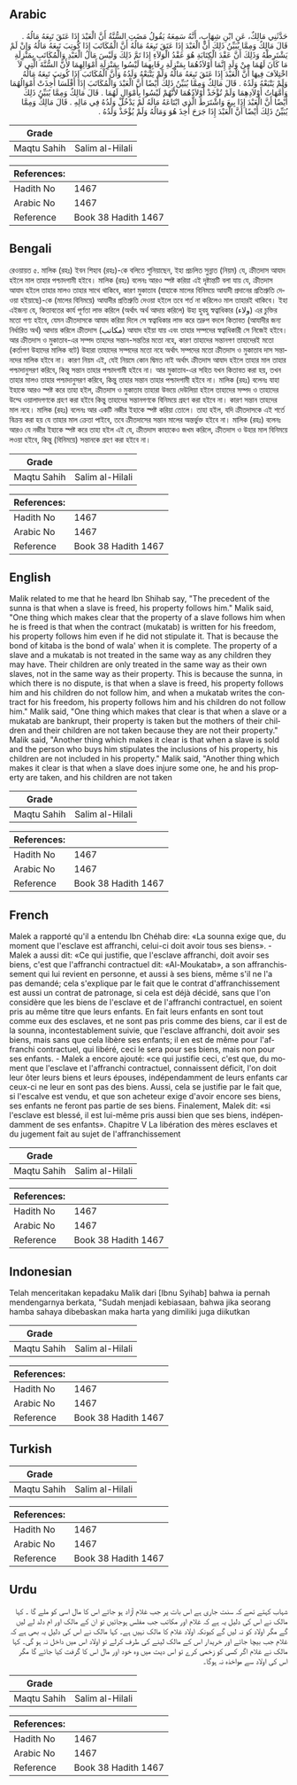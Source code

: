 ## Arabic


<div dir="rtl" lang="ar" style={{fontSize:'larger',backgroundColor:'#f8f9fa',padding:20}}>
حَدَّثَنِي مَالِكٌ، عَنِ ابْنِ شِهَابٍ، أَنَّهُ سَمِعَهُ يَقُولُ مَضَتِ السُّنَّةُ أَنَّ الْعَبْدَ إِذَا عَتَقَ تَبِعَهُ مَالُهُ ‏.‏ قَالَ مَالِكٌ وَمِمَّا يُبَيِّنُ ذَلِكَ أَنَّ الْعَبْدَ إِذَا عَتَقَ تَبِعَهُ مَالُهُ أَنَّ الْمُكَاتَبَ إِذَا كُوتِبَ تَبِعَهُ مَالُهُ وَإِنْ لَمْ يَشْتَرِطْهُ وَذَلِكَ أَنَّ عَقْدَ الْكِتَابَةِ هُوَ عَقْدُ الْوَلاَءِ إِذَا تَمَّ ذَلِكَ وَلَيْسَ مَالُ الْعَبْدِ وَالْمُكَاتَبِ بِمَنْزِلَةِ مَا كَانَ لَهُمَا مِنْ وَلَدٍ إِنَّمَا أَوْلاَدُهُمَا بِمَنْزِلَةِ رِقَابِهِمَا لَيْسُوا بِمَنْزِلَةِ أَمْوَالِهِمَا لأَنَّ السُّنَّةَ الَّتِي لاَ اخْتِلاَفَ فِيهَا أَنَّ الْعَبْدَ إِذَا عَتَقَ تَبِعَهُ مَالُهُ وَلَمْ يَتْبَعْهُ وَلَدُهُ وَأَنَّ الْمُكَاتَبَ إِذَا كُوتِبَ تَبِعَهُ مَالُهُ وَلَمْ يَتْبَعْهُ وَلَدُهُ ‏.‏ قَالَ مَالِكٌ وَمِمَّا يُبَيِّنُ ذَلِكَ أَيْضًا أَنَّ الْعَبْدَ وَالْمُكَاتَبَ إِذَا أَفْلَسَا أُخِذَتْ أَمْوَالُهُمَا وَأُمَّهَاتُ أَوْلاَدِهِمَا وَلَمْ تُؤْخَذْ أَوْلاَدُهُمَا لأَنَّهُمْ لَيْسُوا بِأَمْوَالٍ لَهُمَا ‏.‏ قَالَ مَالِكٌ وَمِمَّا يُبَيِّنُ ذَلِكَ أَيْضًا أَنَّ الْعَبْدَ إِذَا بِيعَ وَاشْتَرَطَ الَّذِي ابْتَاعَهُ مَالَهُ لَمْ يَدْخُلْ وَلَدُهُ فِي مَالِهِ ‏.‏ قَالَ مَالِكٌ وَمِمَّا يُبَيِّنُ ذَلِكَ أَيْضًا أَنَّ الْعَبْدَ إِذَا جَرَحَ أُخِذَ هُوَ وَمَالُهُ وَلَمْ يُؤْخَذْ وَلَدُهُ ‏.‏
</div>
<div style={{backgroundColor:'#f8f9fa',padding:20, marginBottom: 10}}><table> <thead> <tr> <th>Grade</th> <th></th> </tr> </thead> <tbody> <tr><td>Maqtu Sahih</td><td>Salim al-Hilali</td></tr></tbody></table><table> <thead> <tr> <th>References:</th> <th></th> </tr> </thead> <tbody><tr><td>Hadith No</td><td>1467</td></tr><tr><td>Arabic No</td><td>1467</td></tr><tr><td>Reference</td><td>Book 38 Hadith 1467</td></tr></tbody></table></div>

## Bengali


<div dir="ltr" lang="bn" style={{fontSize:'larger',backgroundColor:'#f8f9fa',padding:20}}>
রেওয়ায়ত ৫. মালিক (রহঃ) ইবন শিহাব (রহঃ)-কে বলিতে শুনিয়াছেন, ইহা প্রচলিত সুন্নাত (নিয়ম) যে, ক্রীতদাস আযাদ হইলে মাল তাহার পশ্চাদগামী হইবে। মালিক (রহঃ) বলেনঃ আরও স্পষ্ট করিয়া এই দৃষ্টান্তটি বলা যায় যে, ক্রীতদাস আযাদ হইলে তাহার মালও তাহার সাথে থাকিবে, কারণ মুকাতাব (যাহাকে মালের বিনিময়ে আযাদী প্রদানের প্রতিশ্রুতি দেওয়া হইয়াছে)-কে (মালের বিনিময়ে) আযাদীর প্রতিশ্রুতি দেওয়া হইলে তবে শর্ত না করিলেও মাল তাহারই থাকিবে। ইহা এইজন্য যে, কিতাবতের কার্য পূর্ণতা লাভ করিলে (অর্থাৎ অর্থ আদায় করিলে) উহা হুবহু স্বত্বাধিকার (ولاء) এর চুক্তির মতো গণ্য হইবে, যেমন ক্রীতদাসকে আযাদ করিয়া দিলে সে স্বত্বাধিকার লাভ করে তদ্রুপ বদলে কিতাবত (আযাদীর জন্য নির্ধারিত অর্থ) আদায় করিলে ক্রীতদাস (مكاتب) আযাদ হইয়া যায় এবং তাহার সম্পদের স্বত্বাধিকারী সে নিজেই হইবে। আর ক্রীতদাস ও মুকাতাব-এর সম্পদ তাহদের সন্তান-সন্ততির মতো নহে, কারণ তাহাদের সন্তানগণ তাহাদেরই মতো (কর্তাগণ উহাদের মালিক বটে) উহারা তাহাদের সম্পদের মতো নহে অর্থাৎ সম্পদের মতো ক্রীতদাস ও মুকাতাব দাস সন্তানদের মালিক হইবে না। কারণ নিয়ম এই, যেই নিয়মে কোন দ্বিমত নাই অর্থাৎ ক্রীতদাস আযাদ হইলে তাহার মাল তাহার পশ্চাদানুসরণ করিবে, কিন্তু সন্তান তাহার পশ্চাদগামী হইবে না। আর মুকাতাব-এর সহিত যখন কিতাবত করা হয়, তখন তাহার মালও তাহার পশ্চাদানুসরণ করিবে, কিন্তু তাহার সন্তান তাহার পশ্চাদগামী হইবে না। মালিক (রহঃ) বলেনঃ যাহা ইহাকে আরও স্পষ্ট করে তাহা হইল, ক্রীতদাস ও মুকাতাব তাহারা উভয়ে দেউলিয়া হইলে তাহাদের সম্পদ ও তাহাদের উম্মে ওয়ালাদগণকে গ্রহণ করা হইবে কিন্তু তাহাদের সন্তানগণকে বিনিময়ে গ্রহণ করা হইবে না। কারণ সন্তান তাহদের মাল নহে। মালিক (রহঃ) বলেনঃ আর একটি নজীর ইহাকে স্পষ্ট করিয়া তোলে। তাহা হইল, যদি ক্রীতদাসকে এই শর্তে বিক্রয় করা হয় যে তাহার মাল ক্রেতা পাইবে, তবে ক্রীতদাসের সন্তান মালের অন্তর্ভুক্ত হইবে না। মালিক (রহঃ) বলেনঃ আরও যে নজীর ইহাকে স্পষ্ট করে তাহা হইল এই যে, ক্রীতদাস কাহাকেও জখম করিলে, ক্রীতদাস ও উহার মাল বিনিময়ে লওয়া হইবে, কিন্তু (বিনিময়ে) সন্তানকে গ্রহণ করা হইবে না।
</div>
<div style={{backgroundColor:'#f8f9fa',padding:20, marginBottom: 10}}><table> <thead> <tr> <th>Grade</th> <th></th> </tr> </thead> <tbody> <tr><td>Maqtu Sahih</td><td>Salim al-Hilali</td></tr></tbody></table><table> <thead> <tr> <th>References:</th> <th></th> </tr> </thead> <tbody><tr><td>Hadith No</td><td>1467</td></tr><tr><td>Arabic No</td><td>1467</td></tr><tr><td>Reference</td><td>Book 38 Hadith 1467</td></tr></tbody></table></div>

## English


<div dir="ltr" lang="en" style={{fontSize:'larger',backgroundColor:'#f8f9fa',padding:20}}>
Malik related to me that he heard Ibn Shihab say, "The precedent of the sunna is that when a slave is freed, his property follows him." Malik said, "One thing which makes clear that the property of a slave follows him when he is freed is that when the contract (mukatab) is written for his freedom, his property follows him even if he did not stipulate it. That is because the bond of kitaba is the bond of wala' when it is complete. The property of a slave and a mukatab is not treated in the same way as any children they may have. Their children are only treated in the same way as their own slaves, not in the same way as their property. This is because the sunna, in which there is no dispute, is that when a slave is freed, his property follows him and his children do not follow him, and when a mukatab writes the contract for his freedom, his property follows him and his children do not follow him." Malik said, "One thing which makes that clear is that when a slave or a mukatab are bankrupt, their property is taken but the mothers of their children and their children are not taken because they are not their property." Malik said, "Another thing which makes it clear is that when a slave is sold and the person who buys him stipulates the inclusions of his property, his children are not included in his property." Malik said, "Another thing which makes it clear is that when a slave does injure some one, he and his property are taken, and his children are not taken
</div>
<div style={{backgroundColor:'#f8f9fa',padding:20, marginBottom: 10}}><table> <thead> <tr> <th>Grade</th> <th></th> </tr> </thead> <tbody> <tr><td>Maqtu Sahih</td><td>Salim al-Hilali</td></tr></tbody></table><table> <thead> <tr> <th>References:</th> <th></th> </tr> </thead> <tbody><tr><td>Hadith No</td><td>1467</td></tr><tr><td>Arabic No</td><td>1467</td></tr><tr><td>Reference</td><td>Book 38 Hadith 1467</td></tr></tbody></table></div>

## French


<div dir="ltr" lang="fr" style={{fontSize:'larger',backgroundColor:'#f8f9fa',padding:20}}>
Malek a rapporté qu'il a entendu Ibn Chéhab dire: «La sounna exige que, du moment que l'esclave est affranchi, celui-ci doit avoir tous ses biens». - Malek a aussi dit: «Ce qui justifie, que l'esclave affranchi, doit avoir ses biens, c'est que l'affranchi contractuel dit: «Al-Moukatab», a son affranchissement qui lui revient en personne, et aussi à ses biens, même s'il ne l'a pas demandé; cela s'explique par le fait que le contrat d'affranchissement est aussi un contrat de patronage, si cela est déjà décidé, sans que l'on considère que les biens de l'esclave et de l'affranchi contractuel, en soient pris au même titre que leurs enfants. En fait leurs enfants en sont tout comme eux des esclaves, et ne sont pas pris comme des biens, car il est de la sounna, incontestablement suivie, que l'esclave affranchi, doit avoir ses biens, mais sans que cela libère ses enfants; il en est de même pour l'affranchi contractuel, qui libéré, ceci le sera pour ses biens, mais non pour ses enfants. - Malek a encore ajouté: «ce qui justifie ceci, c'est que, du moment que l'esclave et l'affranchi contractuel, connaissent déficit, l'on doit leur ôter leurs biens et leurs épouses, indépendamment de leurs enfants car ceux-ci ne leur en sont pas des biens. Aussi, cela se justifie par le fait que, si l'escalve est vendu, et que son acheteur exige d'avoir encore ses biens, ses enfants ne feront pas partie de ses biens. Finalement, Malek dit: «si l'esclave est blessé, il est lui-même pris aussi bien que ses biens, indépendamment de ses enfants». Chapitre V La libération des mères esclaves et du jugement fait au sujet de l'affranchissement
</div>
<div style={{backgroundColor:'#f8f9fa',padding:20, marginBottom: 10}}><table> <thead> <tr> <th>Grade</th> <th></th> </tr> </thead> <tbody> <tr><td>Maqtu Sahih</td><td>Salim al-Hilali</td></tr></tbody></table><table> <thead> <tr> <th>References:</th> <th></th> </tr> </thead> <tbody><tr><td>Hadith No</td><td>1467</td></tr><tr><td>Arabic No</td><td>1467</td></tr><tr><td>Reference</td><td>Book 38 Hadith 1467</td></tr></tbody></table></div>

## Indonesian


<div dir="ltr" lang="id" style={{fontSize:'larger',backgroundColor:'#f8f9fa',padding:20}}>
Telah menceritakan kepadaku Malik dari [Ibnu Syihab] bahwa ia pernah mendengarnya berkata, "Sudah menjadi kebiasaan, bahwa jika seorang hamba sahaya dibebaskan maka harta yang dimiliki juga diikutkan
</div>
<div style={{backgroundColor:'#f8f9fa',padding:20, marginBottom: 10}}><table> <thead> <tr> <th>Grade</th> <th></th> </tr> </thead> <tbody> <tr><td>Maqtu Sahih</td><td>Salim al-Hilali</td></tr></tbody></table><table> <thead> <tr> <th>References:</th> <th></th> </tr> </thead> <tbody><tr><td>Hadith No</td><td>1467</td></tr><tr><td>Arabic No</td><td>1467</td></tr><tr><td>Reference</td><td>Book 38 Hadith 1467</td></tr></tbody></table></div>

## Turkish


<div dir="ltr" lang="tr" style={{fontSize:'larger',backgroundColor:'#f8f9fa',padding:20}}>

</div>
<div style={{backgroundColor:'#f8f9fa',padding:20, marginBottom: 10}}><table> <thead> <tr> <th>Grade</th> <th></th> </tr> </thead> <tbody> <tr><td>Maqtu Sahih</td><td>Salim al-Hilali</td></tr></tbody></table><table> <thead> <tr> <th>References:</th> <th></th> </tr> </thead> <tbody><tr><td>Hadith No</td><td>1467</td></tr><tr><td>Arabic No</td><td>1467</td></tr><tr><td>Reference</td><td>Book 38 Hadith 1467</td></tr></tbody></table></div>

## Urdu


<div dir="rtl" lang="ur" style={{fontSize:'larger',backgroundColor:'#f8f9fa',padding:20}}>
شہاب کہتے تھے کہ سنت جاری ہے اس بات پر جب غلام آزاد ہو جائے اس کا مال اسی کو ملے گا ۔ کہا مالک نے اس کی دلیل یہ ہے کہ غلام اور مکاتب جب مفلس ہوجائیں تو ان کے مالک اور ام دلد لے لیں گے مگر اولاد کو نہ لیں گے کیونکہ اولاد غلام کا مالک نہیں ہے۔ کہا مالک نے اس کی دلیل یہ بھی ہے کہ غلام جب بیچا جائے اور خریدار اس کے مالک لینے کی طرف کرلے تو اولاد اس میں داخل نہ ہو گی۔ کہا مالک نے غلام اگر کسی کو زخمی کرے تو اس دیت میں وہ خود اور مال اس کا گرفت کیا جائے گا مگر اس کی اولاد سے مواخذہ نہ ہوگا۔
</div>
<div style={{backgroundColor:'#f8f9fa',padding:20, marginBottom: 10}}><table> <thead> <tr> <th>Grade</th> <th></th> </tr> </thead> <tbody> <tr><td>Maqtu Sahih</td><td>Salim al-Hilali</td></tr></tbody></table><table> <thead> <tr> <th>References:</th> <th></th> </tr> </thead> <tbody><tr><td>Hadith No</td><td>1467</td></tr><tr><td>Arabic No</td><td>1467</td></tr><tr><td>Reference</td><td>Book 38 Hadith 1467</td></tr></tbody></table></div>
